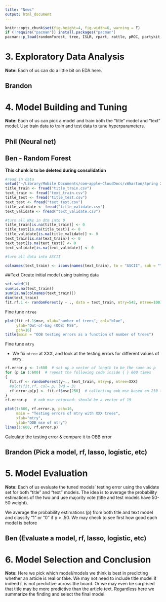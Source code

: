 ```yaml
---
title: "News"
output: html_document
---
```


```r
knitr::opts_chunk$set(fig.height=4, fig.width=6, warning = F)
if (!require("pacman")) install.packages("pacman")
pacman::p_load(randomForest, tree, ISLR, rpart, rattle, pROC, partykit, ggplot2, glmnet, leaps, dplyr, keras, neuralnet, imager, ranger, tidyverse, tidytext, lubridate, car, tm,  RColorBrewer, wordcloud, wordcloud2, data.table)
```

# 3. Exploratory Data Analysis

**Note:** Each of us can do a little bit on EDA here.




## Brandon

# 4. Model Building and Tuning

**Note:** Each of us can pick a model and train both the "title" model and "text" model. Use train data to train and test data to tune hyperparameters.

## Phil (Neural net)

## Ben - Random Forest

**This chunk is to be deleted during consolidation**
```r
#read in data
setwd("~/Library/Mobile Documents/com~apple~CloudDocs/★Wharton/Spring 2022/STAT701 Modern Data Mining/Final Projects/Working Folder/")
title_train <- fread("title_train.csv")
text_train <- fread("text_train.csv")
title_test <- fread("title_test.csv")
text_test <- fread("text_test.csv")
title_validate <- fread("title_validate.csv")
text_validate <- fread("text_validate.csv")
```

```r
#turn all NAs in dtm into 0
title_train[is.na(title_train)] <- 0
title_test[is.na(title_test)] <- 0
title_validate[is.na(title_validate)] <- 0
text_train[is.na(text_train)] <- 0
text_test[is.na(text_test)] <- 0
text_validate[is.na(text_validate)] <- 0

#turn all data into ASCII

colnames(text_train) <- iconv(names(text_train), to = "ASCII", sub = "")

```

##Text
Create initial model using training data

```r
set.seed(1)
sum(is.na(text_train))
sum(is.na(colnames(text_train)))
dim(text_train)
fit.rf.1 <- randomForest(y ~ ., data = text_train, mtry=542, ntree=100)

```


Fine tune `ntree`
```r
plot(fit.rf.1$mse, xlab="number of trees", col="blue",
     ylab="Out-of-bag (OOB) MSE",
     pch=16) 
title(main = "OOB testing errors as a function of number of trees")
```

Fine tune `mtry`

- We fix `ntree` at XXX, and look at the testing errors for different values of `mtry`
```r
rf.error.p <- 1:600  # set up a vector of length to be the same as p
for (p in 1:600)  # repeat the following code inside { } 600 times
{
  fit.rf <- randomForest(y~., text_train, mtry=p, ntree=XXX)
  #plot(fit.rf, col= p, lwd = 3)
  rf.error.p[p] <- fit.rf$mse[250]  # collecting oob mse based on 250 trees
}
rf.error.p   # oob mse returned: should be a vector of 19

plot(1:600, rf.error.p, pch=16,
     main = "Testing errors of mtry with XXX trees",
     xlab="mtry",
     ylab="OOB mse of mtry")
lines(1:600, rf.error.p)
```


Calculate the testing error & compare it to OBB error


## Brandon (Pick a model, rf, lasso, logistic, etc)

# 5. Model Evaluation

**Note:** Each of us evaluate the tuned models' testing error using the validate set for both "title" and "text" models. The idea is to average the probability estimations of the two and use majority vote (title and test models have 50-50 weight).

We average the probability estimations (p) from both title and text model and classify "1" or "0" if p > .50. We may check to see first how good each model is before

## Ben (Evaluate a model, rf, lasso, logistic, etc)




# 6. Model Selection and Conclusion

**Note:** Here we pick which model/models we think is best in predicting whether an article is real or fake. We may not need to include title model if indeed it is not predictive across the board. Or we may even be surprised that title may be more predictive than the article text. Regardless here we summarize the finding and select the final model.
